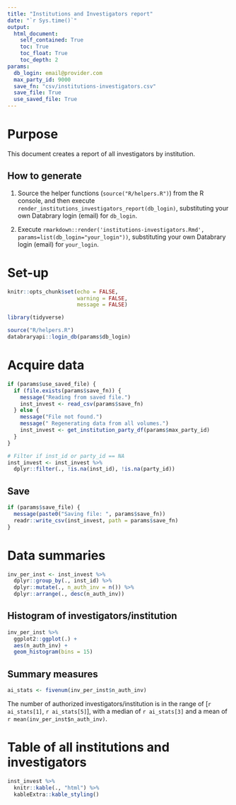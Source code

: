 ```yaml
---
title: "Institutions and Investigators report"
date: "`r Sys.time()`"
output: 
  html_document:
    self_contained: True
    toc: True
    toc_float: True
    toc_depth: 2
params:
  db_login: email@provider.com
  max_party_id: 9000
  save_fn: "csv/institutions-investigators.csv"
  save_file: True
  use_saved_file: True
---
```


# Purpose

This document creates a report of all investigators by institution.

## How to generate

1. Source the helper functions (`source("R/helpers.R")`) from the R console, and then execute `render_institutions_investigators_report(db_login)`, substituting your own Databrary login (email) for `db_login`.

2. Execute `rmarkdown::render('institutions-investigators.Rmd', params=list(db_login="your_login"))`, substituting your own Databrary login (email) for `your_login`.

# Set-up

```r
knitr::opts_chunk$set(echo = FALSE,
                      warning = FALSE,
                      message = FALSE)

library(tidyverse)

source("R/helpers.R")
databraryapi::login_db(params$db_login)
```

# Acquire data

```r

if (params$use_saved_file) {
  if (file.exists(params$save_fn)) {
    message("Reading from saved file.")
    inst_invest <- read_csv(params$save_fn)
  } else {
    message("File not found.")
    message(" Regenerating data from all volumes.")
    inst_invest <- get_institution_party_df(params$max_party_id)
  }
}

# Filter if inst_id or party_id == NA
inst_invest <- inst_invest %>%
  dplyr::filter(., !is.na(inst_id), !is.na(party_id))
```

## Save

```r
if (params$save_file) {
  message(paste0("Saving file: ", params$save_fn))
  readr::write_csv(inst_invest, path = params$save_fn)
}
```

# Data summaries

```r
inv_per_inst <- inst_invest %>%
  dplyr::group_by(., inst_id) %>%
  dplyr::mutate(., n_auth_inv = n()) %>%
  dplyr::arrange(., desc(n_auth_inv))
```

## Histogram of investigators/institution

```r
inv_per_inst %>%
  ggplot2::ggplot(.) +
  aes(n_auth_inv) +
  geom_histogram(bins = 15)
```

## Summary measures

```r
ai_stats <- fivenum(inv_per_inst$n_auth_inv)
```

The number of authorized investigators/institution is in the range of [`r ai_stats[1]`, `r ai_stats[5]`], with a median of `r ai_stats[3]` and a mean of `r mean(inv_per_inst$n_auth_inv)`.

# Table of all institutions and investigators

```r
inst_invest %>%
  knitr::kable(., "html") %>%
  kableExtra::kable_styling()
```

